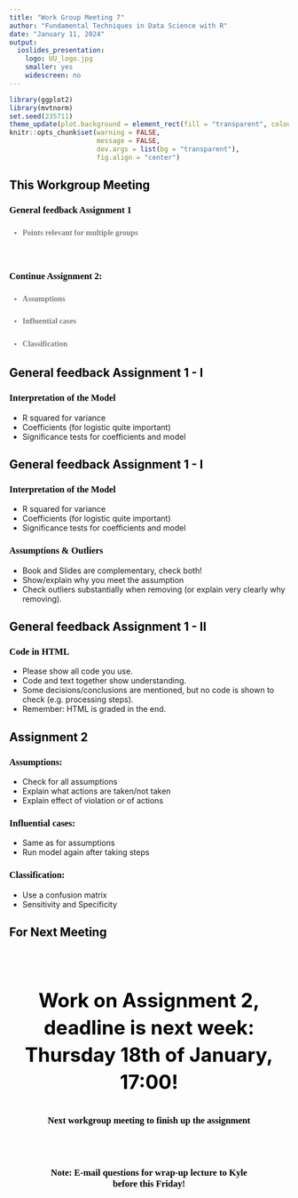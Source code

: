 ```yaml
---
title: "Work Group Meeting 7"
author: "Fundamental Techniques in Data Science with R"
date: "January 11, 2024"
output:
  ioslides_presentation:
    logo: UU_logo.jpg
    smaller: yes
    widescreen: no
---
```


<style>
h2{
  color: black;
}

h3{
  color: black;
  font-family: "Rockwell";
  text-align: left;
}

h4{
  color: grey;
  font-family: "Rockwell";
  text-align: left;
  line-height: 1.5;
}

.forceBreak { -webkit-column-break-after: always; break-after: column; }

#centertext{
color: black;
text-align: center;
font-size: 35px;
line-height: 1.4;
}

#centerh3
{
color: black;
font-family: "Rockwell";
text-align: center;
}

#subtext
{
color: grey;
text-align: center;
font-size: 25px;
line-height: 1.4;
}

</style>

```r
library(ggplot2)
library(mvtnorm)
set.seed(235711)
theme_update(plot.background = element_rect(fill = "transparent", colour = NA))
knitr::opts_chunk$set(warning = FALSE, 
                      message = FALSE, 
                      dev.args = list(bg = "transparent"), 
                      fig.align = "center")
```


## This Workgroup Meeting

<h3> General feedback Assignment 1 </h3>
<h4> - Points relevant for multiple groups </h4>
<br>

<h3> Continue Assignment 2:</h3>
<h4> - Assumptions </h4>
<h4> - Influential cases </h4>
<h4> - Classification </h4>

## General feedback Assignment 1 - I

<h3> Interpretation of the Model </h3>

* R squared for variance
* Coefficients (for logistic quite important)
* Significance tests for coefficients and model 


## General feedback Assignment 1 - I

<h3> Interpretation of the Model </h3>

* R squared for variance
* Coefficients (for logistic quite important)
* Significance tests for coefficients and model 

<h3> Assumptions & Outliers </h3>

* Book and Slides are complementary, check both! 
* Show/explain why you meet the assumption 
* Check outliers substantially when removing (or explain very clearly why removing). 

## General feedback Assignment 1 - II

<h3> Code in HTML </h3>

* Please show all code you use.
* Code and text together show understanding.
* Some decisions/conclusions are mentioned, but no code is shown to check (e.g. processing steps).
* Remember: HTML is graded in the end. 

## Assignment 2

<h3> Assumptions: </h3>
- Check for all assumptions
- Explain what actions are taken/not taken
- Explain effect of violation or of actions

<h3> Influential cases: </h3>
- Same as for assumptions
- Run model again after taking steps

<h3> Classification: </h3>
- Use a confusion matrix
- Sensitivity and Specificity

## For Next Meeting

<br><br>
<p id = "centertext"><b> Work on Assignment 2, deadline is next week: Thursday 18th of January, 17:00! </b></p>

<h3 id = "centerh3"> Next workgroup meeting to finish up the assignment </h3>

<br><br>

<h3 id = "centerh3"> Note: E-mail questions for wrap-up lecture to Kyle <br> before this Friday! </h3>



